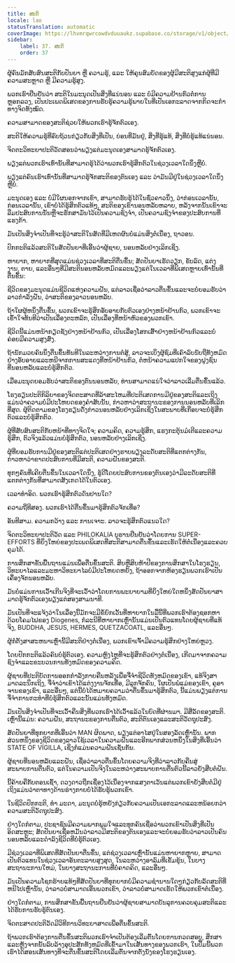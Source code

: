 ```yaml
---
title: ສະຕິ
locale: lao
statusTranslation: automatic
coverImage: https://lhvmrqwrcowdvduuaukz.supabase.co/storage/v1/object/public/strapi-uploads/small_cover-educacion-fundamental.webp-2d51a7828a2b1309555be27f7e2a61a0.webp
sidebar:
    label: 37. ສະຕິ
    order: 37
---
```

ຜູ້ຄົນມັກສັບສົນສະຕິກັບປັນຍາ ຫຼື ຄວາມຮູ້, ແລະ ໃຫ້ຄຸນສົມບັດຂອງຜູ້ມີສະຕິສູງແກ່ຜູ້ທີ່ມີຄວາມສະຫຼາດ ຫຼື ມີຄວາມຮູ້ສູງ.

ພວກເຮົາຢືນຢັນວ່າ ສະຕິໃນມະນຸດເປັນສິ່ງທີ່ແນ່ນອນ ແລະ ບໍ່ມີຄວາມຢ້ານກົວຕໍ່ການຫຼອກລວງ, ເປັນປະເພດພິເສດຂອງການຮັບຮູ້ຄວາມຮູ້ພາຍໃນທີ່ເປັນເອກະລາດຈາກກິດຈະກໍາທາງຈິດທັງໝົດ.

ຄວາມສາມາດຂອງສະຕິຊ່ວຍໃຫ້ພວກເຮົາຮູ້ຈັກຕົວເອງ.

ສະຕິໃຫ້ຄວາມຮູ້ທີ່ຄົບຖ້ວນກ່ຽວກັບສິ່ງທີ່ເປັນ, ບ່ອນທີ່ມັນຢູ່, ສິ່ງທີ່ຮູ້ແທ້, ສິ່ງທີ່ບໍ່ຮູ້ແທ້ແນ່ນອນ.

ຈິດ​ຕະ​ວິ​ທະ​ຍາ​ປະ​ຕິ​ວັດ​ສອນ​ວ່າ​ພຽງ​ແຕ່​ມະ​ນຸດ​ເອງ​ສາ​ມາດ​ຮູ້​ຈັກ​ຕົວ​ເອງ.

ພຽງແຕ່ພວກເຮົາເທົ່ານັ້ນທີ່ສາມາດຮູ້ໄດ້ວ່າພວກເຮົາຮູ້ສຶກຕົວໃນຊ່ວງເວລາໃດນຶ່ງຫຼືບໍ່.

ພຽງແຕ່ຄົນເຮົາເທົ່ານັ້ນທີ່ສາມາດຮູ້ຈັກສະຕິຂອງຕົນເອງ ແລະ ວ່າມັນມີຢູ່ໃນຊ່ວງເວລາໃດນຶ່ງຫຼືບໍ່.

ມະ​ນຸດ​ເອງ ແລະ ບໍ່​ມີ​ໃຜ​ນອກ​ຈາກ​ເຂົາ, ສາ​ມາດ​ຮັບ​ຮູ້​ໄດ້​ໃນ​ຊົ່ວ​ຄາວ​ນຶ່ງ, ວ່າ​ກ່ອນ​ເວ​ລາ​ນັ້ນ, ກ່ອນ​ເວ​ລາ​ນັ້ນ, ເຂົາ​ບໍ່​ໄດ້​ຮູ້​ສຶກ​ຕົວ​ແທ້ໆ, ສະ​ຕິ​ຂອງ​ເຂົາ​ນອນ​ຫລັບ​ຫລາຍ, ຫລັງ​ຈາກ​ນັ້ນ​ເຂົາ​ຈະ​ລືມ​ປະ​ສົບ​ການ​ນັ້ນ​ຫຼື​ຈະ​ຮັກ​ສາ​ມັນ​ໄວ້​ເປັນ​ຄວາມ​ຊົງ​ຈໍາ, ເປັນ​ຄວາມ​ຊົງ​ຈໍາ​ຂອງ​ປະ​ສົບ​ການ​ທີ່​ແຮງ​ກ້າ.

ມັນ​ເປັນ​ສິ່ງ​ຈໍາ​ເປັນ​ທີ່​ຈະ​ຮູ້​ວ່າ​ສະ​ຕິ​ໃນ​ສັດ​ທີ່​ມີ​ເຫດ​ຜົນ​ບໍ່​ແມ່ນ​ສິ່ງ​ຕໍ່​ເນື່ອງ, ຖາ​ວອນ.

ປົກກະຕິແລ້ວສະຕິໃນສັດປັນຍາທີ່ເອີ້ນວ່າຜູ້ຊາຍ, ນອນຫລັບຢ່າງເລິກເຊິ່ງ.

ຫາຍາກ, ຫາຍາກທີ່ສຸດແມ່ນຊ່ວງເວລາທີ່ສະຕິຕື່ນຂຶ້ນ; ສັດປັນຍາເຮັດວຽກ, ຂັບລົດ, ແຕ່ງງານ, ຕາຍ, ແລະອື່ນໆທີ່ມີສະຕິນອນຫລັບຫມົດແລະພຽງແຕ່ໃນເວລາທີ່ພິເສດຫຼາຍເທົ່ານັ້ນທີ່ຕື່ນຂຶ້ນ:

ຊີວິດຂອງມະນຸດແມ່ນຊີວິດແຫ່ງຄວາມຝັນ, ແຕ່ລາວເຊື່ອວ່າລາວຕື່ນຂຶ້ນແລະຈະບໍ່ຍອມຮັບວ່າລາວກໍາລັງຝັນ, ວ່າສະຕິຂອງລາວນອນຫລັບ.

ຖ້າໃຜຜູ້ຫນຶ່ງຕື່ນຂຶ້ນ, ພວກເຂົາຈະຮູ້ສຶກອັບອາຍກັບຕົວເອງຢ່າງຫນ້າຢ້ານກົວ, ພວກເຂົາຈະເຂົ້າໃຈທັນທີວ່າເປັນເລື່ອງຕະຫລົກ, ເປັນເລື່ອງທີ່ຫນ້າຫົວຂອງພວກເຂົາ.

ຊີວິດນີ້ແມ່ນຫນ້າກຽດຊັງຢ່າງຫນ້າຢ້ານກົວ, ເປັນເລື່ອງໂສກເສົ້າຢ່າງຫນ້າຢ້ານກົວແລະບໍ່ຄ່ອຍມີຄວາມສູງສົ່ງ.

ຖ້ານັກມວຍຄົນນຶ່ງຕື່ນຂຶ້ນທັນທີໃນລະຫວ່າງການຕໍ່ສູ້, ລາວຈະເບິ່ງຜູ້ຊົມທີ່ເຄົາລົບນັບຖືທັງຫມົດຢ່າງອັບອາຍແລະຫນີຈາກການສະແດງທີ່ຫນ້າຢ້ານກົວ, ຕໍ່ຫນ້າຄວາມແປກໃຈຂອງຝູງຊົນທີ່ນອນຫລັບແລະບໍ່ຮູ້ສຶກຕົວ.

ເມື່ອມະນຸດຍອມຮັບວ່າສະຕິຂອງຕົນນອນຫລັບ, ທ່ານສາມາດແນ່ໃຈວ່າລາວເລີ່ມຕື່ນຂຶ້ນແລ້ວ.

ໂຮງຮຽນປະຕິກິລິຍາຂອງຈິດຕະສາດທີ່ລ້າສະໄຫມທີ່ປະຕິເສດການມີຢູ່ຂອງສະຕິແລະເຖິງແມ່ນວ່າຄວາມບໍ່ມີປະໂຫຍດຂອງຄໍາສັບນັ້ນ, ກ່າວຫາວ່າສະຖານະຂອງການນອນຫລັບທີ່ເລິກທີ່ສຸດ. ຜູ້ຕິດຕາມຂອງໂຮງຮຽນດັ່ງກ່າວນອນຫລັບຢ່າງເລິກເຊິ່ງໃນສະພາບທີ່ເກືອບຈະບໍ່ຮູ້ສຶກຕົວແລະບໍ່ຮູ້ສຶກຕົວ.

ຜູ້ທີ່ສັບສົນສະຕິກັບຫນ້າທີ່ທາງຈິດໃຈ; ຄວາມຄິດ, ຄວາມຮູ້ສຶກ, ແຮງກະຕຸ້ນມໍເຕີແລະຄວາມຮູ້ສຶກ, ຕົວຈິງແລ້ວແມ່ນບໍ່ຮູ້ສຶກຕົວ, ນອນຫລັບຢ່າງເລິກເຊິ່ງ.

ຜູ້ທີ່ຍອມຮັບການມີຢູ່ຂອງສະຕິແຕ່ປະຕິເສດຢ່າງຮາບພຽງລະດັບສະຕິທີ່ແຕກຕ່າງກັນ, ກ່າວຫາວ່າຂາດປະສົບການທີ່ມີສະຕິ, ຄວາມຝັນຂອງສະຕິ.

ທຸກໆຄົນທີ່ເຄີຍຕື່ນຂຶ້ນໃນເວລາໃດນຶ່ງ, ຮູ້ດີໂດຍປະສົບການຂອງຕົນເອງວ່າມີລະດັບສະຕິທີ່ແຕກຕ່າງກັນທີ່ສາມາດສັງເກດໄດ້ໃນຕົວເອງ.

ເວລາທໍາອິດ. ພວກເຮົາຮູ້ສຶກຕົວດົນປານໃດ?

ຄວາມຖີ່ທີສອງ. ພວກເຮົາໄດ້ຕື່ນຂຶ້ນມາຮູ້ສຶກຕົວຈັກເທື່ອ?

ອັນທີສາມ. ຄວາມກວ້າງ ແລະ ການເຈາະ. ລາວຈະຮູ້ສຶກຕົວແນວໃດ?

ຈິດ​ຕະ​ວິ​ທະ​ຍາ​ປະ​ຕິ​ວັດ ແລະ PHILOKALIA ບູ​ຮານ​ຢືນ​ຢັນ​ວ່າ​ໂດຍ​ການ SUPER-EFFORTS ທີ່​ຍິ່ງ​ໃຫຍ່​ຂອງ​ປະ​ເພດ​ພິ​ເສດ​ທີ່​ສະ​ຕິ​ສາ​ມາດ​ຕື່ນ​ຂຶ້ນ​ແລະ​ເຮັດ​ໃຫ້​ຕໍ່​ເນື່ອງ​ແລະ​ຄວບ​ຄຸມ​ໄດ້.

ການສຶກສາຂັ້ນພື້ນຖານແມ່ນເພື່ອຕື່ນຂຶ້ນສະຕິ. ສິບຫຼືສິບຫ້າປີຂອງການສຶກສາໃນໂຮງຮຽນ, ວິທະຍາໄລແລະມະຫາວິທະຍາໄລບໍ່ມີປະໂຫຍດຫຍັງ, ຖ້າອອກຈາກຫ້ອງຮຽນພວກເຮົາເປັນເຄື່ອງຈັກນອນຫລັບ.

ມັນ​ບໍ່​ແມ່ນ​ການ​ເວົ້າ​ເກີນ​ຈິງ​ທີ່​ຈະ​ເວົ້າ​ວ່າ​ໂດຍ​ການ​ພະ​ຍາ​ຍາມ​ທີ່​ຍິ່ງ​ໃຫຍ່​ໃດ​ຫນຶ່ງ​ສັດ​ປັນ​ຍາ​ສາ​ມາດ​ຮູ້​ຈັກ​ຕົວ​ເອງ​ພຽງ​ແຕ່​ສອງ​ສາມ​ນາ​ທີ.

ມັນເປັນທີ່ຈະແຈ້ງວ່າໃນເລື່ອງນີ້ມັກຈະມີຂໍ້ຍົກເວັ້ນທີ່ຫາຍາກໃນມື້ນີ້ທີ່ພວກເຮົາຕ້ອງຊອກຫາດ້ວຍໂຄມໄຟຂອງ Diogenes, ກໍລະນີທີ່ຫາຍາກເຫຼົ່ານັ້ນແມ່ນເປັນຕົວແທນໂດຍຜູ້ຊາຍທີ່ແທ້ຈິງ, BUDDHA, JESUS, HERMES, QUETZACOATL, ແລະອື່ນໆ.

ຜູ້ກໍ່ຕັ້ງສາສະຫນາເຫຼົ່ານີ້ມີສະຕິຢ່າງຕໍ່ເນື່ອງ, ພວກເຂົາເຈົ້າມີຄວາມຮູ້ສຶກຢ່າງໃຫຍ່ຫຼວງ.

ໂດຍປົກກະຕິແລ້ວຄົນບໍ່ຮູ້ຕົວເອງ. ຄວາມຫຼົງໄຫຼທີ່ຈະຮູ້ສຶກຕົວຢ່າງຕໍ່ເນື່ອງ, ເກີດມາຈາກຄວາມຊົງຈໍາແລະຂະບວນການທັງຫມົດຂອງຄວາມຄິດ.

ຜູ້​ຊາຍ​ທີ່​ປະ​ຕິ​ບັດ​ການ​ອອກ​ກໍາ​ລັງ​ກາຍ​ຄືນ​ຫລັງ​ເພື່ອ​ຈື່​ຈໍາ​ຊີ​ວິດ​ທັງ​ຫມົດ​ຂອງ​ເຂົາ, ແທ້​ຈິງ​ສາ​ມາດ​ລະ​ນຶກ​ເຖິງ, ຈື່​ຈໍາ​ວ່າ​ເຂົາ​ໄດ້​ແຕ່ງ​ງານ​ຈັກ​ເທື່ອ, ມີ​ລູກ​ຈັກ​ຄົນ, ໃຜ​ເປັນ​ພໍ່​ແມ່​ຂອງ​ເຂົາ, ຄູ​ອາ​ຈານ​ຂອງ​ເຂົາ, ແລະ​ອື່ນໆ, ແຕ່​ນີ້​ບໍ່​ໄດ້​ຫມາຍ​ຄວາມ​ວ່າ​ຕື່ນ​ຂຶ້ນ​ມາ​ຮູ້​ສຶກ​ຕົວ, ນີ້​ແມ່ນ​ພຽງ​ແຕ່​ການ​ຈື່​ຈໍາ​ການ​ກະ​ທໍາ​ທີ່​ບໍ່​ຮູ້​ສຶກ​ຕົວ​ແລະ​ນັ້ນ​ແມ່ນ​ທັງ​ຫມົດ.

ມັນເປັນສິ່ງຈໍາເປັນທີ່ຈະເວົ້າຄືນສິ່ງທີ່ພວກເຮົາໄດ້ເວົ້າແລ້ວໃນບົດທີ່ຜ່ານມາ. ມີສີ່ລັດຂອງສະຕິ. ເຫຼົ່ານີ້ແມ່ນ: ຄວາມຝັນ, ສະຖານະຂອງການຕື່ນຕົວ, ສະຕິຕົນເອງແລະສະຕິວັດຖຸປະສົງ.

ສັດປັນຍາທີ່ທຸກຍາກທີ່ເອີ້ນວ່າ MAN ຜິດພາດ, ພຽງແຕ່ອາໄສຢູ່ໃນສອງລັດເຫຼົ່ານັ້ນ. ພາກສ່ວນຫນຶ່ງຂອງຊີວິດຂອງລາວໃຊ້ເວລາໃນຄວາມຝັນແລະອີກພາກສ່ວນຫນຶ່ງໃນສິ່ງທີ່ເອີ້ນວ່າ STATE OF VÍGILLA, ເຊິ່ງກໍ່ແມ່ນຄວາມຝັນເຊັ່ນກັນ.

ຜູ້ຊາຍທີ່ນອນຫລັບແລະຝັນ, ເຊື່ອວ່າລາວຕື່ນຂຶ້ນໂດຍຄວາມຈິງທີ່ວ່າລາວກັບຄືນສູ່ສະພາບການຕື່ນຕົວ, ແຕ່ໃນຄວາມເປັນຈິງໃນລະຫວ່າງສະພາບການຕື່ນຕົວນີ້ລາວຍັງສືບຕໍ່ຝັນ.

ນີ້ຄ້າຍຄືກັບຕອນເຊົ້າ, ດວງດາວຖືກເຊື່ອງໄວ້ເນື່ອງຈາກແສງຕາເວັນແຕ່ພວກເຂົາຍັງສືບຕໍ່ມີຢູ່ເຖິງແມ່ນວ່າຕາທາງດ້ານຮ່າງກາຍບໍ່ໄດ້ຮັບຮູ້ພວກເຂົາ.

ໃນຊີວິດປົກກະຕິ, ທຳ ມະດາ, ມະນຸດບໍ່ຮູ້ຫຍັງກ່ຽວກັບຄວາມເປັນເອກະລາດແລະຫນ້ອຍກວ່າຄວາມສະຕິວັດຖຸປະສົງ.

ຢ່າງໃດກໍຕາມ, ປະຊາຊົນມີຄວາມພາກພູມໃຈແລະທຸກຄົນເຊື່ອວ່າພວກເຂົາເປັນສິ່ງທີ່ເປັນອິດສະຫຼະ; ສັດປັນຍາເຊື່ອຫມັ້ນວ່າລາວມີສະຕິຂອງຕົນເອງແລະຈະບໍ່ຍອມຮັບວ່າລາວເປັນຄົນນອນຫລັບແລະດໍາລົງຊີວິດທີ່ບໍ່ຮູ້ຕົວເອງ.

ມີຊ່ວງເວລາທີ່ພິເສດທີ່ສັດປັນຍາຕື່ນຂຶ້ນ, ແຕ່ຊ່ວງເວລາເຫຼົ່ານັ້ນແມ່ນຫາຍາກຫຼາຍ, ສາມາດເປັນຕົວແທນໃນຊ່ວງເວລາອັນຕະລາຍສູງສຸດ, ໃນລະຫວ່າງອາລົມທີ່ເຂັ້ມຂຸ້ນ, ໃນບາງສະຖານະການໃຫມ່, ໃນບາງສະຖານະການທີ່ບໍ່ຄາດຄິດ, ແລະອື່ນໆ.

ມັນເປັນຄວາມໂຊກຮ້າຍແທ້ໆທີ່ສັດປັນຍາທີ່ທຸກຍາກບໍ່ມີຄວາມຊໍານານໃດໆກ່ຽວກັບລັດສະຕິທີ່ຫນີໄປເຫຼົ່ານັ້ນ, ວ່າລາວບໍ່ສາມາດເອີ້ນພວກເຂົາ, ວ່າລາວບໍ່ສາມາດເຮັດໃຫ້ພວກເຂົາຕໍ່ເນື່ອງ.

ຢ່າງໃດກໍຕາມ, ການສຶກສາຂັ້ນພື້ນຖານຢືນຢັນວ່າຜູ້ຊາຍສາມາດບັນລຸການຄວບຄຸມສະຕິແລະໄດ້ຮັບການຮັບຮູ້ຕົນເອງ.

ຈິດຕະສາດປະຕິວັດມີວິທີການວິທະຍາສາດເພື່ອຕື່ນຂຶ້ນສະຕິ.

ຖ້າພວກເຮົາຕ້ອງການຕື່ນຂຶ້ນສະຕິພວກເຮົາຈໍາເປັນຕ້ອງເລີ່ມຕົ້ນໂດຍການກວດສອບ, ສຶກສາແລະຫຼັງຈາກນັ້ນລົບລ້າງອຸປະສັກທັງຫມົດທີ່ເຂົ້າມາໃນເສັ້ນທາງຂອງພວກເຮົາ, ໃນປຶ້ມນີ້ພວກເຮົາໄດ້ສອນເສັ້ນທາງທີ່ຈະຕື່ນຂຶ້ນສະຕິໂດຍເລີ່ມຕົ້ນຈາກຕັ່ງນັ່ງຂອງໂຮງຮຽນເອງ.

